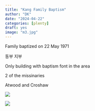 ```yaml
---
title: "Kang Family Baptism"
author: "DK"
date: "2024-04-22"
categories: [plenty]
draft: yes
image: "m3.jpg"
---
```


Family baptized on 22 May 1971

동부 지부

Only building with baptism font in the area

2 of the missinaries

Atwood and Croshaw

![](m1.jpg)

![](m2.jpg)
